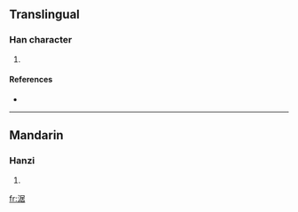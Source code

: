 ==Translingual==

===Han character===
{{Han char|rn=85|rad=水|as=08|sn=11|four=3716<sub>4</sub>|canj=水尸十口 (ESJR)}}

# {{defn|Han|sort=水08}}

====References====
* {{Han ref|kx=0628.210|dkj=17603|hdz=31664.050|uh=6DBA|ud=28090|bh=D5FA|bd=54778}}

----

==Mandarin==

===Hanzi===
{{cmn-hanzi|pin=[[jū]] ([[ju1]])|wg=chü<sup>1</sup>}}

# {{defn|Mandarin|sort=水08}}

[[fr:涺]]